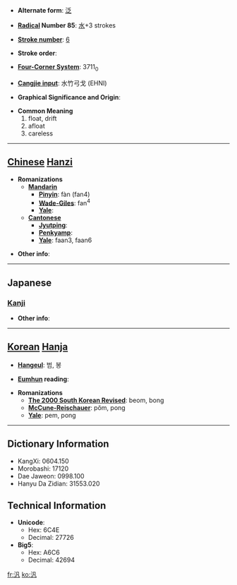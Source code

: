 * '''Alternate form''': [[泛]]

* '''[[Wiktionary:Chinese radical index| Radical]] Number 85''': [[Wiktionary:Chinese radical index 水|水]]+3 strokes

* '''[[Wiktionary:Chinese total strokes index|Stroke number]]''': [[Wiktionary:Chinese total strokes index 6|6]]

* '''Stroke order''': 

* '''[[Wiktionary:Chinese four corner index|Four-Corner System]]''': 3711<sub>0</sub>

* '''[[Wiktionary:Chinese Cangjie index|Cangjie input]]''': 水竹弓戈 (EHNI)

* '''Graphical Significance and Origin''': 

* '''Common Meaning'''
*#float, drift
*# afloat
*# careless


----

== [[Chinese]] [[Hanzi]] ==

* '''Romanizations'''
** '''[[Mandarin]]'''
*** '''[[Pinyin]]''': fàn (fan4)
*** '''[[Wade-Giles]]''': fan<sup>4</sup>
*** '''[[Yale]]''': 
** '''[[Cantonese]]'''
*** '''[[Jyutping]]''':
*** '''[[Penkyamp]]''': 
*** '''[[Yale]]''': faan3, faan6

* '''Other info''': 

----

==Japanese==
===[[Kanji]]===
{{kanji|on readings=[[はん]] (han), [[ふう]] (fū), [[ほう]] (hō)
|kun readings=[[ただよう]] (tadayou), [[ひろい]] (hiroi)
}}

* '''Other info''':  

----

== [[Korean]] [[Hanja]] ==

* '''[[Hangeul]]''': 범, 봉

* '''[[Eumhun]] reading''': 

* '''Romanizations'''
** '''[[The 2000 South Korean Revised Romanization|The 2000 South Korean Revised]]''': beom, bong
** '''[[McCune-Reischauer]]''': pŏm, pong
** '''[[Yale]]''': pem, pong

----

== Dictionary Information ==

* KangXi: 0604.150
* Morobashi: 17120
* Dae Jaweon: 0998.100
* Hanyu Da Zidian: 31553.020

== Technical Information ==

* '''Unicode''':
** Hex: 6C4E
** Decimal: 27726
* '''Big5''':
** Hex: A6C6
** Decimal: 42694

[[fr:汎]]
[[ko:汎]]